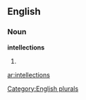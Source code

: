 ==English==

===Noun===
'''intellections'''

# {{plural of|[[intellection]]}}

[[Category:English plurals]]

[[ar:intellections]]